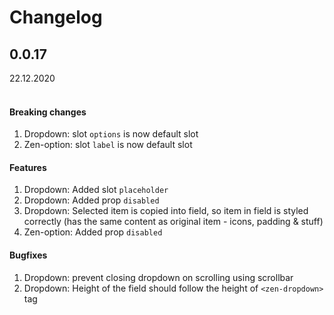 <Meta title="Guides/Changelog" />

# Changelog

## 0.0.17

22.12.2020<br/><br/>

#### Breaking changes

1. Dropdown: slot `options` is now default slot
1. Zen-option: slot `label` is now default slot

#### Features

1. Dropdown: Added slot `placeholder`
1. Dropdown: Added prop `disabled`
1. Dropdown: Selected item is copied into field, so item in field is styled correctly (has the same content as original item - icons, padding & stuff)
1. Zen-option: Added prop `disabled`

#### Bugfixes

1. Dropdown: prevent closing dropdown on scrolling using scrollbar
1. Dropdown: Height of the field should follow the height of `<zen-dropdown>` tag
